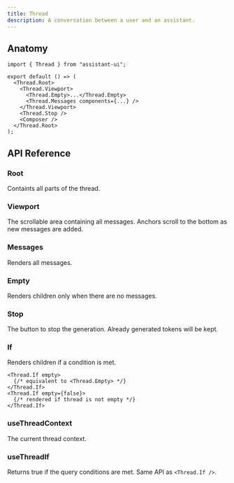```yaml
---
title: Thread
description: A conversation between a user and an assistant.
---
```


## Anatomy

```tsx
import { Thread } from "assistant-ui";

export default () => (
  <Thread.Root>
    <Thread.Viewport>
      <Thread.Empty>...</Thread.Empty>
      <Thread.Messages components={...} />
    </Thread.Viewport>
    <Thread.Stop />
    <Composer />
  </Thread.Root>
);
```

## API Reference

### Root

Containts all parts of the thread.

### Viewport

The scrollable area containing all messages. Anchors scroll to the bottom as new messages are added.

### Messages

Renders all messages.

### Empty

Renders children only when there are no messages.

### Stop

The button to stop the generation. Already generated tokens will be kept.

### If

Renders children if a condition is met.

```tsx
<Thread.If empty>
  {/* equivalent to <Thread.Empty> */}
</Thread.If>
<Thread.If empty={false}>
  {/* rendered if thread is not empty */}
</Thread.If>
```

### useThreadContext

The current thread context.

### useThreadIf

Returns true if the query conditions are met. Same API as `<Thread.If />`.

